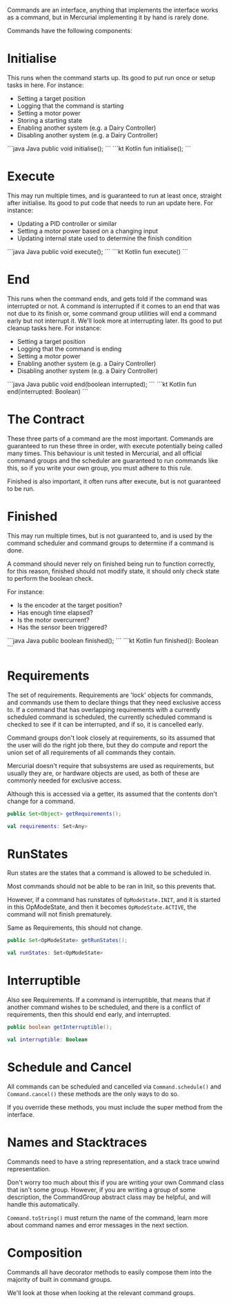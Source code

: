 Commands are an interface, anything that implements the interface works as a
command, but in Mercurial implementing it by hand is rarely done.

Commands have the following components:

# Initialise
This runs when the command starts up. Its good to put run once or setup tasks in
here.
For instance:
- Setting a target position
- Logging that the command is starting
- Setting a motor power
- Storing a starting state
- Enabling another system (e.g. a Dairy Controller)
- Disabling another system (e.g. a Dairy Controller)
<CodeGroup>
```java Java
public void initialise();
```
```kt Kotlin
fun initialise();
```
</CodeGroup>

# Execute
This may run multiple times, and is guaranteed to run at least once, straight
after initialise. Its good to put code that needs to run an update here.
For instance:
- Updating a PID controller or similar
- Setting a motor power based on a changing input
- Updating internal state used to determine the finish condition
<CodeGroup>
```java Java
public void execute();
```
```kt Kotlin
fun execute()
```
</CodeGroup>

# End
This runs when the command ends, and gets told if the command was interrupted or
not. A command is interrupted if it comes to an end that was not due to its
finish or, some command group utilities will end a command early but not
interrupt it. We'll look more at interrupting later. Its good to put cleanup
tasks here.
For instance:
- Setting a target position
- Logging that the command is ending
- Setting a motor power
- Enabling another system (e.g. a Dairy Controller)
- Disabling another system (e.g. a Dairy Controller)
<CodeGroup>
```java Java
public void end(boolean interrupted);
```
```kt Kotlin
fun end(interrupted: Boolean)
```
</CodeGroup>

# The Contract

These three parts of a command are the most important. Commands are guaranteed
to run these three in order, with execute potentially being called many times.
This behaviour is unit tested in Mercurial, and all official command groups and
the scheduler are guaranteed to run commands like this, so if you write your own
group, you must adhere to this rule.

Finished is also important, it often runs after execute, but is not guaranteed
to be run.

# Finished
This may run multiple times, but is not guaranteed to, and is used by the
command scheduler and command groups to determine if a command is done.

A command should never rely on finished being run to function correctly, for
this reason, finished should not modify state, it should only check state to
perform the boolean check.

For instance:
- Is the encoder at the target position?
- Has enough time elapsed?
- Is the motor overcurrent?
- Has the sensor been triggered?
<CodeGroup>
```java Java
public boolean finished();
```
```kt Kotlin
fun finished(): Boolean
```
</CodeGroup>

# Requirements
The set of requirements. Requirements are 'lock' objects for commands, and
commands use them to declare things that they need exclusive access to. If a
command that has overlapping requirements with a currently scheduled command is
scheduled, the currently scheduled command is checked to see if it can be
interrupted, and if so, it is cancelled early.

Command groups don't look closely at requirements, so its assumed that the
user will do the right job there, but they do compute and report the union
set of all requirements of all commands they contain.

Mercurial doesn't require that subsystems are used as requirements, but usually
they are, or hardware objects are used, as both of these are commonly needed for
exclusive access.

Although this is accessed via a getter, its assumed that the contents don't
change for a command.
<CodeGroup>
```java Java
public Set<Object> getRequirements();
```
```kt Kotlin
val requirements: Set<Any>
```
</CodeGroup>

# RunStates
Run states are the states that a command is allowed to be scheduled in.

Most commands should not be able to be ran in Init, so this prevents that.

However, if a command has runstates of `OpModeState.INIT`, and it is started in
this OpModeState, and then it becomes `OpModeState.ACTIVE`, the command will not
finish prematurely.

Same as Requirements, this should not change.
<CodeGroup>
```java Java
public Set<OpModeState> getRunStates();
```
```kt Kotlin
val runStates: Set<OpModeState>
```
</CodeGroup>

# Interruptible
Also see Requirements. If a command is interruptible, that means that if another
command wishes to be scheduled, and there is a conflict of requirements, then
this should end early, and interrupted.
<CodeGroup>
```java Java
public boolean getInterruptible();
```
```kt Kotlin
val interruptible: Boolean
```
</CodeGroup>

# Schedule and Cancel
All commands can be scheduled and cancelled via `Command.schedule()` and
`Command.cancel()` these methods are the only ways to do so.

If you override these methods, you must include the super method from the
interface.

# Names and Stacktraces
Commands need to have a string representation, and a stack trace unwind
representation.

Don't worry too much about this if you are writing your own Command class that
isn't some group. However, if you are writing a group of some description, the
CommandGroup abstract class may be helpful, and will handle this automatically.

`Command.toString()` must return the name of the command, learn more about
command names and error messages in the next section.

# Composition
Commands all have decorator methods to easily compose them into the majority of
built in command groups.

We'll look at those when looking at the relevant command groups.


